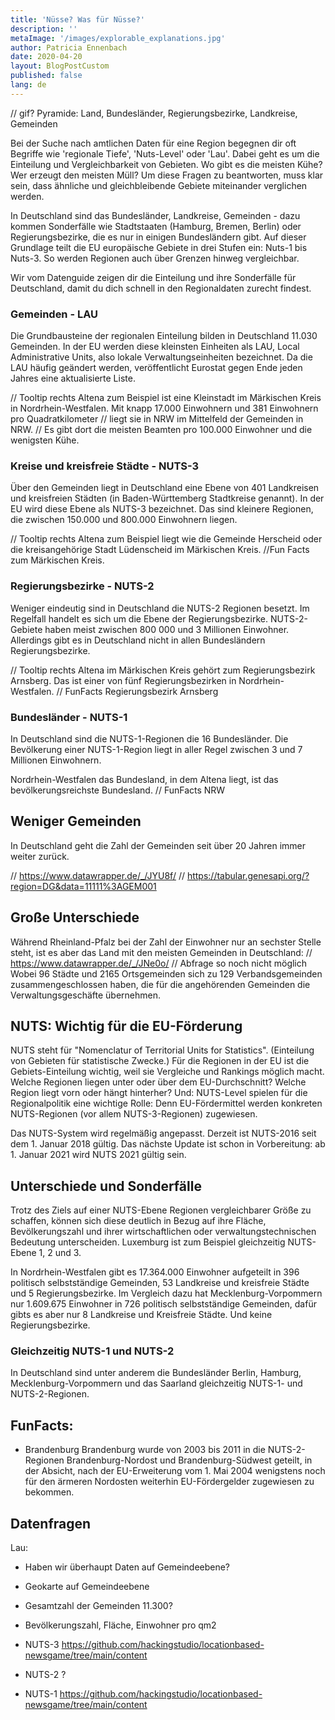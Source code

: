 ```yaml
---
title: 'Nüsse? Was für Nüsse?'
description: ''
metaImage: '/images/explorable_explanations.jpg'
author: Patricia Ennenbach
date: 2020-04-20
layout: BlogPostCustom
published: false
lang: de
---
```



<Container maxWidth="lg">
<BodyText>

// gif? Pyramide: Land, Bundesländer, Regierungsbezirke, Landkreise, Gemeinden

Bei der Suche nach amtlichen Daten für eine Region begegnen dir oft Begriffe wie 'regionale Tiefe', 'Nuts-Level' oder 'Lau'. Dabei geht es um die Einteilung und Vergleichbarkeit von Gebieten. Wo gibt es die meisten Kühe? Wer erzeugt den meisten Müll? Um diese Fragen zu beantworten, muss klar sein, dass ähnliche und gleichbleibende Gebiete miteinander verglichen werden.

In Deutschland sind das Bundesländer, Landkreise, Gemeinden - dazu kommen Sonderfälle wie Stadtstaaten (Hamburg, Bremen, Berlin) oder Regierungsbezirke, die es nur in einigen Bundesländern gibt. Auf dieser Grundlage teilt die EU europäische Gebiete in drei Stufen ein: Nuts-1 bis Nuts-3. So werden Regionen auch über Grenzen hinweg vergleichbar.

Wir vom Datenguide zeigen dir die Einteilung und ihre Sonderfälle für Deutschland, damit du dich schnell in den Regionaldaten zurecht findest.

</BodyText>
</Container>

<ScrollyMap>

<ScrollyMapStep id="lau">

### Gemeinden - LAU

Die Grundbausteine der regionalen Einteilung bilden in Deutschland 11.030 Gemeinden. In der EU werden diese kleinsten Einheiten als LAU, Local Administrative Units, also lokale Verwaltungseinheiten bezeichnet. Da die LAU häufig geändert werden, veröffentlicht Eurostat gegen Ende jeden Jahres eine aktualisierte Liste.

</ScrollyMapStep>

<ScrollyMapStep id="lau-local">
  // Tooltip rechts Altena zum Beispiel ist eine Kleinstadt im Märkischen Kreis
  in Nordrhein-Westfalen. Mit knapp 17.000 Einwohnern und 381 Einwohnern pro
  Quadratkilometer // liegt sie in NRW im Mittelfeld der Gemeinden in NRW. // Es
  gibt dort die meisten Beamten pro 100.000 Einwohner und die wenigsten Kühe.
</ScrollyMapStep>

<ScrollyMapStep id="nuts3">

### Kreise und kreisfreie Städte - NUTS-3

Über den Gemeinden liegt in Deutschland eine Ebene von 401 Landkreisen und kreisfreien Städten (in Baden-Württemberg Stadtkreise genannt). In der EU wird diese Ebene als NUTS-3 bezeichnet. Das sind kleinere Regionen, die zwischen 150.000 und 800.000 Einwohnern liegen.

</ScrollyMapStep>

<ScrollyMapStep id="nuts3-local">
  // Tooltip rechts Altena zum Beispiel liegt wie die Gemeinde Herscheid oder
  die kreisangehörige Stadt Lüdenscheid im Märkischen Kreis. //Fun Facts zum
  Märkischen Kreis.
</ScrollyMapStep>

<ScrollyMapStep id="nuts2">

### Regierungsbezirke - NUTS-2

Weniger eindeutig sind in Deutschland die NUTS-2
Regionen besetzt. Im Regelfall handelt es sich um die Ebene der
Regierungsbezirke. NUTS-2-Gebiete haben meist zwischen 800 000 und 3 Millionen
Einwohner. Allerdings gibt es in Deutschland nicht in allen Bundesländern
Regierungsbezirke.

</ScrollyMapStep>

<ScrollyMapStep id="nuts2-local">
  // Tooltip rechts Altena im Märkischen Kreis gehört zum Regierungsbezirk
  Arnsberg. Das ist einer von fünf Regierungsbezirken in Nordrhein-Westfalen. //
  FunFacts Regierungsbezirk Arnsberg
</ScrollyMapStep>

<ScrollyMapStep id="nuts1">

### Bundesländer - NUTS-1

In Deutschland sind die NUTS-1-Regionen die 16 Bundesländer. Die Bevölkerung
einer NUTS-1-Region liegt in aller Regel zwischen 3 und 7 Millionen
Einwohnern.

</ScrollyMapStep>

<ScrollyMapStep id="nuts1-local">
Nordrhein-Westfalen das Bundesland, in dem Altena liegt, ist das bevölkerungsreichste Bundesland. // FunFacts NRW
</ScrollyMapStep>
</ScrollyMap>

<Container maxWidth="lg">
<BodyText>

## Weniger Gemeinden

In Deutschland geht die Zahl der Gemeinden seit über 20 Jahren immer weiter zurück.

// https://www.datawrapper.de/_/JYU8f/
// https://tabular.genesapi.org/?region=DG&data=11111%3AGEM001

## Große Unterschiede

Während Rheinland-Pfalz bei der Zahl der Einwohner nur an sechster Stelle steht, ist es aber das Land mit den meisten Gemeinden in Deutschland:
// https://www.datawrapper.de/_/JNe0o/
// Abfrage so noch nicht möglich
Wobei 96 Städte und 2165 Ortsgemeinden sich zu 129 Verbandsgemeinden zusammengeschlossen haben, die für die angehörenden Gemeinden die Verwaltungsgeschäfte übernehmen.

## NUTS: Wichtig für die EU-Förderung

NUTS steht für "Nomenclatur of Territorial Units for Statistics". (Einteilung von Gebieten für statistische Zwecke.) Für die Regionen in der EU ist die Gebiets-Einteilung wichtig, weil sie Vergleiche und Rankings möglich macht. Welche Regionen liegen unter oder über dem EU-Durchschnitt? Welche Region liegt vorn oder hängt hinterher? Und: NUTS-Level spielen für die Regionalpolitik eine wichtige Rolle: Denn EU-Fördermittel werden konkreten NUTS-Regionen (vor allem NUTS-3-Regionen) zugewiesen.

Das NUTS-System wird regelmäßig angepasst. Derzeit ist NUTS-2016 seit dem 1. Januar 2018 gültig. Das nächste Update ist schon in Vorbereitung: ab 1. Januar 2021 wird NUTS 2021 gültig sein.

## Unterschiede und Sonderfälle

Trotz des Ziels auf einer NUTS-Ebene Regionen vergleichbarer Größe zu schaffen, können sich diese deutlich in Bezug auf ihre Fläche, Bevölkerungszahl und ihrer wirtschaftlichen oder verwaltungstechnischen Bedeutung unterscheiden. Luxemburg ist zum Beispiel gleichzeitig NUTS-Ebene 1, 2 und 3.

In Nordrhein-Westfalen gibt es 17.364.000 Einwohner aufgeteilt in 396 politisch selbstständige Gemeinden, 53 Landkreise und kreisfreie Städte und 5 Regierungsbezirke. Im Vergleich dazu hat Mecklenburg-Vorpommern nur 1.609.675 Einwohner in 726 politisch selbstständige Gemeinden, dafür gibts es aber nur 8 Landkreise und Kreisfreie Städte. Und keine Regierungsbezirke.

### Gleichzeitig NUTS-1 und NUTS-2

In Deutschland sind unter anderem die Bundesländer Berlin, Hamburg, Mecklenburg-Vorpommern und das Saarland gleichzeitig NUTS-1- und NUTS-2-Regionen.

## FunFacts:

- Brandenburg
  Brandenburg wurde von 2003 bis 2011 in die NUTS-2-Regionen Brandenburg-Nordost und Brandenburg-Südwest geteilt, in der Absicht, nach der EU-Erweiterung vom 1. Mai 2004 wenigstens noch für den ärmeren Nordosten weiterhin EU-Fördergelder zugewiesen zu bekommen.

## Datenfragen

Lau:

- Haben wir überhaupt Daten auf Gemeindeebene?
- Geokarte auf Gemeindeebene
- Gesamtzahl der Gemeinden 11.300?
- Bevölkerungszahl, Fläche, Einwohner pro qm2

- NUTS-3
  https://github.com/hackingstudio/locationbased-newsgame/tree/main/content

- NUTS-2
  ?

- NUTS-1
  https://github.com/hackingstudio/locationbased-newsgame/tree/main/content

<Grid container direction="row" justify="center" spacing={2}>
  <Grid item xs={12} sm={6}>
    <SimpleMap
      latitude={51.427}
      longitude={7.664}
      src="/geo/bundeslaender.json"
      width="100%"
      height="400px"
    />
  </Grid>

  <Grid item xs={12} sm={6}>
    <SimpleMap
      latitude={51.427}
      longitude={7.664}
      src="/geo/nrw_landkreise.json"
      width="100%"
      height="400px"
    />
  </Grid>
</Grid>

<Grid container direction="row" justify="center" spacing={2}>
  <Grid item xs={12} sm={6}>
    <SimpleMap
      latitude={51.427}
      longitude={7.664}
      src="/geo/nrw_gemeinden.json"
      width="100%"
      height="400px"
    />
  </Grid>
  <Grid item xs={12} sm={6}>
    <SimpleMap src="/geo/bundeslaender.json" width="100%" height="400px" />
  </Grid>
</Grid>

</BodyText>
</Container>
